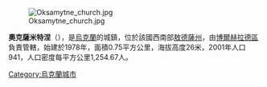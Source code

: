 {{expand|time=2016-09-03T09:44:43+00:00}}
{{unreferenced|time=2016-09-03T09:44:43+00:00}}
[[Image:Oksamytne_church.jpg|right]]

'''奧克薩米特涅'''（{{lang-uk|Оксамитне}}），是[[烏克蘭|烏克蘭]]的城鎮，位於該國西南部[[敖德薩州|敖德薩州]]，由[[博爾赫拉德區|博爾赫拉德區]]負責管轄，始建於1978年，面積0.75平方公里，海拔高度26米，2001年人口941，人口密度每平方公里1,254.67人。

{{coord|45|37|56|N|28|37|33|E|scale:30000|display=title}}

{{Ukraine-geo-stub}}
[[Category:烏克蘭城市|Category:烏克蘭城市]]